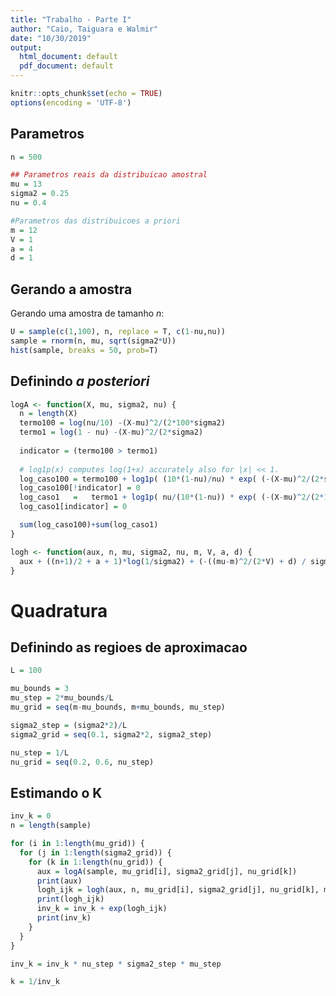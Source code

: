 ```yaml
---
title: "Trabalho - Parte I"
author: "Caio, Taiguara e Walmir"
date: "10/30/2019"
output:
  html_document: default
  pdf_document: default
---
```


```r
knitr::opts_chunk$set(echo = TRUE)
options(encoding = 'UTF-8')
```

## Parametros

```r
n = 500

## Parametros reais da distribuicao amostral 
mu = 13
sigma2 = 0.25
nu = 0.4

#Parametros das distribuicoes a priori
m = 12
V = 1
a = 4
d = 1
```

## Gerando a amostra

Gerando uma amostra de tamanho $n$:

```r
U = sample(c(1,100), n, replace = T, c(1-nu,nu))
sample = rnorm(n, mu, sqrt(sigma2*U))
hist(sample, breaks = 50, prob=T)
```

## Definindo *a posteriori*

```r
logA <- function(X, mu, sigma2, nu) {
  n = length(X)
  termo100 = log(nu/10) -(X-mu)^2/(2*100*sigma2)
  termo1 = log(1 - nu) -(X-mu)^2/(2*sigma2)
  
  indicator = (termo100 > termo1)
  
  # log1p(x) computes log(1+x) accurately also for |x| << 1.
  log_caso100 = termo100 + log1p( (10*(1-nu)/nu) * exp( (-(X-mu)^2/(2*sigma2)) - (-(X-mu)^2/(2*100*sigma2)) ) ) 
  log_caso100[!indicator] = 0
  log_caso1   =   termo1 + log1p( nu/(10*(1-nu)) * exp( (-(X-mu)^2/(2*100*sigma2)) - (-(X-mu)^2/(2*sigma2)) ) ) 
  log_caso1[indicator] = 0

  sum(log_caso100)+sum(log_caso1)
}

logh <- function(aux, n, mu, sigma2, nu, m, V, a, d) {
  aux + ((n+1)/2 + a + 1)*log(1/sigma2) + (-((mu-m)^2/(2*V) + d) / sigma2)
}

```



# Quadratura

## Definindo as regioes de aproximacao

```r
L = 100

mu_bounds = 3
mu_step = 2*mu_bounds/L
mu_grid = seq(m-mu_bounds, m+mu_bounds, mu_step)

sigma2_step = (sigma2*2)/L
sigma2_grid = seq(0.1, sigma2*2, sigma2_step)

nu_step = 1/L
nu_grid = seq(0.2, 0.6, nu_step)
```


## Estimando o K

```r

inv_k = 0
n = length(sample)

for (i in 1:length(mu_grid)) {
  for (j in 1:length(sigma2_grid)) {
    for (k in 1:length(nu_grid)) {
      aux = logA(sample, mu_grid[i], sigma2_grid[j], nu_grid[k])
      print(aux)
      logh_ijk = logh(aux, n, mu_grid[i], sigma2_grid[j], nu_grid[k], m, V, a, d)
      print(logh_ijk)
      inv_k = inv_k + exp(logh_ijk)
      print(inv_k)
    }
  }
}

inv_k = inv_k * nu_step * sigma2_step * mu_step

k = 1/inv_k
```





